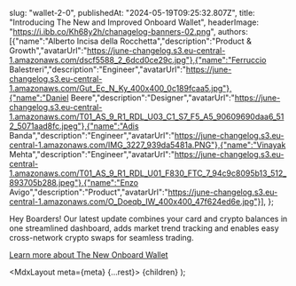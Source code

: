 

  slug: "wallet-2-0",
  publishedAt: "2024-05-19T09:25:32.807Z",
  title: "Introducing The New and Improved Onboard Wallet",
  headerImage: "https://i.ibb.co/Kh68y2h/chanagelog-banners-02.png",
  authors: [{"name":"Alberto Incisa della Rocchetta","description":"Product & Growth","avatarUrl":"https://june-changelog.s3.eu-central-1.amazonaws.com/dscf5588_2_6dcd0ce29c.jpg"},{"name":"Ferruccio Balestreri","description":"Engineer","avatarUrl":"https://june-changelog.s3.eu-central-1.amazonaws.com/Gut_Ec_N_Ky_400x400_0c189fcaa5.jpg"},{"name":"Daniel Beere","description":"Designer","avatarUrl":"https://june-changelog.s3.eu-central-1.amazonaws.com/T01_AS_9_R1_RDL_U03_C1_S7_F5_A5_90609690daa6_512_5071aad8fc.jpeg"},{"name":"Adis Banda","description":"Engineer","avatarUrl":"https://june-changelog.s3.eu-central-1.amazonaws.com/IMG_3227_939da5481a.PNG"},{"name":"Vinayak Mehta","description":"Engineer","avatarUrl":"https://june-changelog.s3.eu-central-1.amazonaws.com/T01_AS_9_R1_RDL_U01_F830_FTC_7_94c9c8095b13_512_893705b288.jpeg"},{"name":"Enzo Avigo","description":"Product","avatarUrl":"https://june-changelog.s3.eu-central-1.amazonaws.com/O_Doeqb_IW_400x400_47f624ed6e.jpg"}],
};

Hey Boarders! Our latest update combines your card and crypto balances in one streamlined dashboard, adds market trend tracking and enables easy cross-network crypto swaps for seamless trading.

[Learn more about The New Onboard Wallet](https://www.notion.so/The-New-and-Improved-Onboard-Wallet-212699821d5c4f6384e7db1b61687d82?pvs=4)


  <MdxLayout meta={meta} {...rest}>
    {children}
  </MdxLayout>
);
